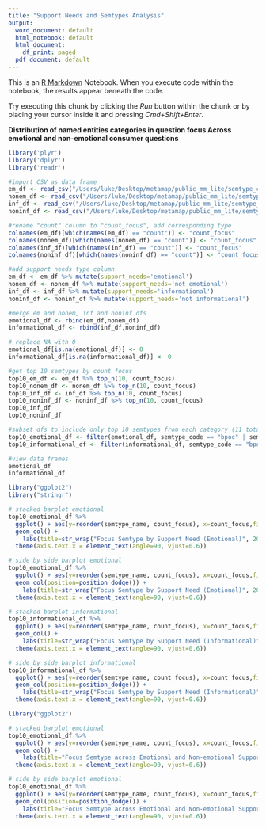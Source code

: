 ```yaml
---
title: "Support Needs and Semtypes Analysis"
output:
  word_document: default
  html_notebook: default
  html_document:
    df_print: paged
  pdf_document: default
---
```


This is an [R Markdown](http://rmarkdown.rstudio.com) Notebook. When you execute code within the notebook, the results appear beneath the code. 

Try executing this chunk by clicking the *Run* button within the chunk or by placing your cursor inside it and pressing *Cmd+Shift+Enter*. 

**Distribution of named entities categories in question focus
Across emotional and non-emotional consumer questions**

```r
library('plyr')
library('dplyr')
library('readr')

#import CSV as data frame
em_df <- read_csv("/Users/luke/Desktop/metamap/public_mm_lite/semtype_counts_with_repeats_em.csv") 
nonem_df <- read_csv("/Users/luke/Desktop/metamap/public_mm_lite/semtype_counts_with_repeats_nonem.csv")
inf_df <- read_csv("/Users/luke/Desktop/metamap/public_mm_lite/semtype_counts_with_repeats_inf.csv") 
noninf_df <- read_csv("/Users/luke/Desktop/metamap/public_mm_lite/semtype_counts_with_repeats_noninf.csv") 

#rename "count" column to "count_focus", add corresponding type
colnames(em_df)[which(names(em_df) == "count")] <- "count_focus"
colnames(nonem_df)[which(names(nonem_df) == "count")] <- "count_focus"
colnames(inf_df)[which(names(inf_df) == "count")] <- "count_focus"
colnames(noninf_df)[which(names(noninf_df) == "count")] <- "count_focus"

#add support needs type column
em_df <- em_df %>% mutate(support_needs='emotional')
nonem_df <- nonem_df %>% mutate(support_needs='not emotional')
inf_df <- inf_df %>% mutate(support_needs='informational')
noninf_df <- noninf_df %>% mutate(support_needs='not informational')

#merge em and nonem, inf and noninf dfs
emotional_df <- rbind(em_df,nonem_df)
informational_df <- rbind(inf_df,noninf_df)

# replace NA with 0
emotional_df[is.na(emotional_df)] <- 0
informational_df[is.na(informational_df)] <- 0

#get top 10 semtypes by count focus
top10_em_df <- em_df %>% top_n(10, count_focus)
top10_nonem_df <- nonem_df %>% top_n(10, count_focus)
top10_inf_df <- inf_df %>% top_n(10, count_focus)
top10_noninf_df <- noninf_df %>% top_n(10, count_focus)
top10_inf_df
top10_noninf_df

#subset dfs to include only top 10 semtypes from each category (11 total because of difference between em/nonem and inf/noninf sortings)
top10_emotional_df <- filter(emotional_df, semtype_code == "bpoc" | semtype_code == "dsyn" | semtype_code == "fndg" | semtype_code == "ftcn" | semtype_code == "inpr" | semtype_code == "mobd" | semtype_code == "phsu" | semtype_code == "qlco" | semtype_code == "sosy" | semtype_code == "tmco" | semtype_code == "topp")
top10_informational_df <- filter(informational_df, semtype_code == "bpoc" | semtype_code == "dsyn" | semtype_code == "fndg" | semtype_code == "ftcn" | semtype_code == "inpr" | semtype_code == "mobd" | semtype_code == "phsu" | semtype_code == "qlco" | semtype_code == "sosy" | semtype_code == "tmco" | semtype_code == "topp")

#view data frames
emotional_df
informational_df

```


```r
library("ggplot2")
library("stringr")

# stacked barplot emotional
top10_emotional_df %>% 
  ggplot() + aes(y=reorder(semtype_name, count_focus), x=count_focus,fill=support_needs)+
  geom_col() +
    labs(title=str_wrap("Focus Semtype by Support Need (Emotional)", 20),y="semtype",x="focus semtype count") + 
  theme(axis.text.x = element_text(angle=90, vjust=0.6))

# side by side barplot emotional
top10_emotional_df %>% 
  ggplot() + aes(y=reorder(semtype_name, count_focus), x=count_focus,fill=support_needs)+
  geom_col(position=position_dodge()) +
    labs(title=str_wrap("Focus Semtype by Support Need (Emotional)", 20),y="semtype",x="focus semtype count") + 
  theme(axis.text.x = element_text(angle=90, vjust=0.6))

# stacked barplot informational
top10_informational_df %>% 
  ggplot() + aes(y=reorder(semtype_name, count_focus), x=count_focus,fill=support_needs)+
  geom_col() +
    labs(title=str_wrap("Focus Semtype by Support Need (Informational)", 20),y="semtype",x="focus semtype count") + 
  theme(axis.text.x = element_text(angle=90, vjust=0.6))

# side by side barplot informational
top10_informational_df %>% 
  ggplot() + aes(y=reorder(semtype_name, count_focus), x=count_focus,fill=support_needs)+
  geom_col(position=position_dodge()) +
    labs(title=str_wrap("Focus Semtype by Support Need (Informational)", 20),y="semtype",x="focus semtype count") + 
  theme(axis.text.x = element_text(angle=90, vjust=0.6))

```
```r
library("ggplot2")

# stacked barplot emotional
top10_emotional_df %>% 
  ggplot() + aes(y=reorder(semtype_name, count_focus), x=count_focus,fill=support_needs)+
  geom_col() +
    labs(title="Focus Semtype across Emotional and Non-emotional Support Needs",y="semtype",x="focus semtype count") + 
  theme(axis.text.x = element_text(angle=90, vjust=0.6))

# side by side barplot emotional
top10_emotional_df %>% 
  ggplot() + aes(y=reorder(semtype_name, count_focus), x=count_focus,fill=support_needs)+
  geom_col(position=position_dodge()) +
    labs(title="Focus Semtype across Emotional and Non-emotional Support Needs",y="semtype",x="focus semtype count") + 
  theme(axis.text.x = element_text(angle=90, vjust=0.6))

```
